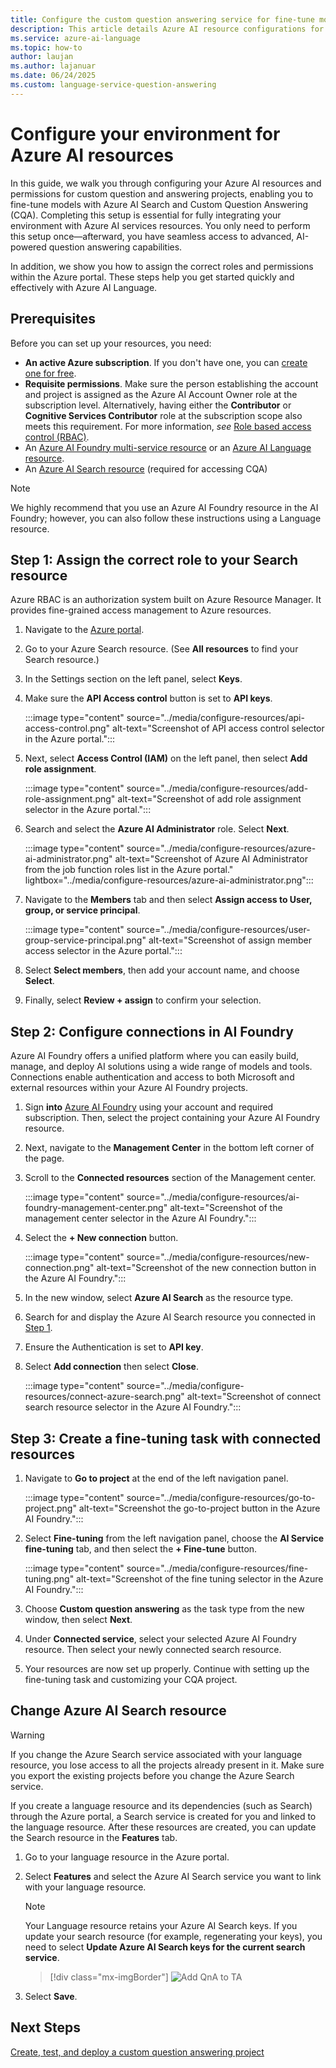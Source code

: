 ```yaml
---
title: Configure the custom question answering service for fine-tune models
description: This article details Azure AI resource configurations for custom question answering fine-tune models.
ms.service: azure-ai-language
ms.topic: how-to
author: laujan
ms.author: lajanuar
ms.date: 06/24/2025
ms.custom: language-service-question-answering
---
```


# Configure your environment for Azure AI resources

In this guide, we walk you through configuring your Azure AI resources and permissions for custom question and answering projects, enabling you to fine-tune models with Azure AI Search and Custom Question Answering (CQA). Completing this setup is essential for fully integrating your environment with Azure AI services resources. You only need to perform this setup once—afterward, you have seamless access to advanced, AI-powered question answering capabilities.

In addition, we show you how to assign the correct roles and permissions within the Azure portal. These steps help you get started quickly and effectively with Azure AI Language.

## Prerequisites

Before you can set up your resources, you need:

* **An active Azure subscription**. If you don't have one, you can [create one for free](https://azure.microsoft.com/free/cognitive-services).
* **Requisite permissions**. Make sure the person establishing the account and project is assigned as the Azure AI Account Owner role at the subscription level. Alternatively, having either the **Contributor** or **Cognitive Services Contributor** role at the subscription scope also meets this requirement. For more information, *see* [Role based access control (RBAC)](../../../openai/how-to/role-based-access-control.md#cognitive-services-contributor).
*   An [Azure AI Foundry multi-service resource](../../../multi-service-resource.md) or an [Azure AI Language resource](https://portal.azure.com/?Microsoft_Azure_PIMCommon=true#create/Microsoft.CognitiveServicesTextAnalytics).
*   An [Azure AI Search resource](https://portal.azure.com/?Microsoft_Azure_PIMCommon=true#create/Microsoft.Search) (required for accessing CQA)


> [!NOTE]
>
> We highly recommend that you use an Azure AI Foundry resource in the AI Foundry; however,  you can also follow these instructions using a Language resource.

## Step 1: Assign the correct role to your Search resource

Azure RBAC is an authorization system built on Azure Resource Manager. It provides fine-grained access management to Azure resources.

1. Navigate to the [Azure portal](https://azure.microsoft.com/#home).

1. Go to your Azure Search resource. (See **All resources** to find your Search resource.)

1. In the Settings section on the left panel, select **Keys**.

1. Make sure the **API Access control** button is set to **API keys**.

   :::image type="content" source="../media/configure-resources/api-access-control.png" alt-text="Screenshot of API access control selector in the Azure portal."::: 

1. Next, select **Access Control (IAM)** on the left panel, then select **Add role assignment**.

   :::image type="content" source="../media/configure-resources/add-role-assignment.png" alt-text="Screenshot of add role assignment selector in the Azure portal.":::

1. Search and select the **Azure AI Administrator** role. Select **Next**.

   :::image type="content" source="../media/configure-resources/azure-ai-administrator.png" alt-text="Screenshot of Azure AI Administrator from the job function roles list in the Azure portal." lightbox="../media/configure-resources/azure-ai-administrator.png":::

1. Navigate to the **Members** tab and then select **Assign access to User, group, or service principal**.

   :::image type="content" source="../media/configure-resources/user-group-service-principal.png" alt-text="Screenshot of assign member access selector in the Azure portal.":::

1. Select **Select members**, then add your account name, and choose **Select**.

1. Finally, select **Review + assign** to confirm your selection.

## Step 2: Configure connections in AI Foundry

Azure AI Foundry offers a unified platform where you can easily build, manage, and deploy AI solutions using a wide range of models and tools. Connections enable authentication and access to both Microsoft and external resources within your Azure AI Foundry projects.

1. Sign **into** [Azure AI Foundry](https://ai.azure.com/) using your account and required subscription. Then, select the project containing your Azure AI Foundry resource.

1. Next, navigate to the **Management Center** in the bottom left corner of the page.

1. Scroll to the **Connected resources** section of the Management center.

   :::image type="content" source="../media/configure-resources/ai-foundry-management-center.png" alt-text="Screenshot of the management center selector in the Azure AI Foundry.":::

1. Select the  **+ New connection** button.

   :::image type="content" source="../media/configure-resources/new-connection.png" alt-text="Screenshot of the new connection button in the Azure AI Foundry.":::

1. In the new window, select **Azure AI Search** as the resource type.

1. Search for and display the Azure AI Search resource you connected in [Step 1](#step-1-assign-the-correct-role-to-your-search-resource).

1. Ensure the Authentication is set to **API key**.

1. Select **Add connection** then select **Close**.

   :::image type="content" source="../media/configure-resources/connect-azure-search.png" alt-text="Screenshot of connect search resource selector in the Azure AI Foundry.":::

## Step 3: Create a fine-tuning task with connected resources

1. Navigate to **Go to project** at the end of the left navigation panel.

   :::image type="content" source="../media/configure-resources/go-to-project.png" alt-text="Screenshot the go-to-project button in the Azure AI Foundry.":::

1. Select **Fine-tuning** from the left navigation panel, choose the **AI Service fine-tuning** tab, and then select the **+ Fine-tune** button.

   :::image type="content" source="../media/configure-resources/fine-tuning.png" alt-text="Screenshot of the fine tuning selector in the Azure AI Foundry.":::

1. Choose **Custom question answering** as the task type from the new window, then select **Next**.

1. Under **Connected service**, select your selected Azure AI Foundry resource. Then select your newly connected search resource.

1. Your resources are now set up properly. Continue with setting up the fine-tuning task and customizing your CQA project.

## Change Azure AI Search resource

> [!WARNING]
> If you change the Azure Search service associated with your language resource, you lose access to all the projects already present in it. Make sure you export the existing projects before you change the Azure Search service.

If you create a language resource and its dependencies (such as Search) through the Azure portal, a Search service is created for you and linked to the language resource. After these resources are created, you can update the Search resource in the **Features** tab.

1.  Go to your language resource in the Azure portal.

1.  Select **Features** and select the Azure AI Search service you want to link with your language resource.

    > [!NOTE]
    > Your Language resource retains your Azure AI Search keys. If you update your search resource (for example, regenerating your keys), you need to select **Update Azure AI Search keys for the current search service**.

    > [!div class="mx-imgBorder"]
    > ![Add QnA to TA](../media/configure-resources/update-custom-feature.png)

1.  Select **Save**.

## Next Steps

[Create, test, and deploy a custom question answering project](create-test-deploy.md)
